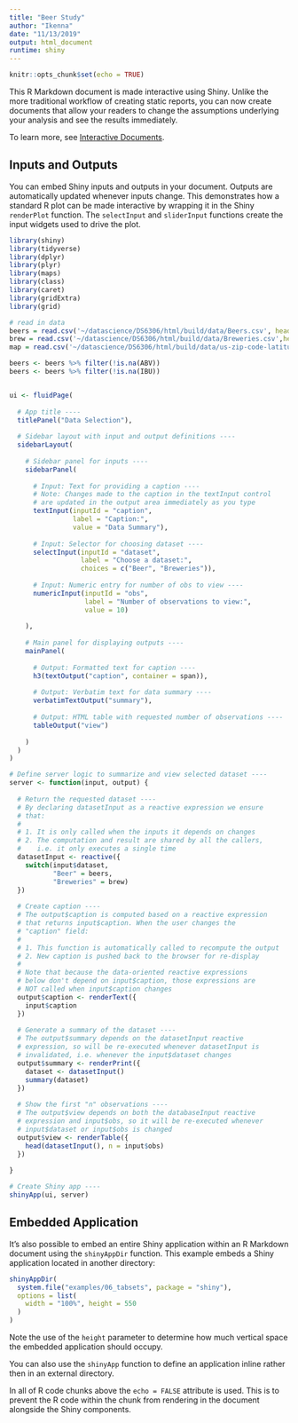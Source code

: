 ```yaml
---
title: "Beer Study"
author: "Ikenna"
date: "11/13/2019"
output: html_document
runtime: shiny
---
```


```r
knitr::opts_chunk$set(echo = TRUE)
```

This R Markdown document is made interactive using Shiny. Unlike the more traditional workflow of creating static reports, you can now create documents that allow your readers to change the assumptions underlying your analysis and see the results immediately. 

To learn more, see [Interactive Documents](http://rmarkdown.rstudio.com/authoring_shiny.html).

## Inputs and Outputs

You can embed Shiny inputs and outputs in your document. Outputs are automatically updated whenever inputs change.  This demonstrates how a standard R plot can be made interactive by wrapping it in the Shiny `renderPlot` function. The `selectInput` and `sliderInput` functions create the input widgets used to drive the plot.

```r
library(shiny)
library(tidyverse)
library(dplyr)
library(plyr)
library(maps)
library(class)
library(caret)
library(gridExtra)
library(grid)

# read in data
beers = read.csv('~/datascience/DS6306/html/build/data/Beers.csv', header = TRUE) # Import Beers data
brew = read.csv('~/datascience/DS6306/html/build/data/Breweries.csv',header = TRUE) # Import Breweries data
map = read.csv('~/datascience/DS6306/html/build/data/us-zip-code-latitude-and-longitude.csv',header = TRUE,sep=";")  # Import Zipcode USA Coordinates

beers <- beers %>% filter(!is.na(ABV))
beers <- beers %>% filter(!is.na(IBU))


ui <- fluidPage(
  
  # App title ----
  titlePanel("Data Selection"),
  
  # Sidebar layout with input and output definitions ----
  sidebarLayout(
    
    # Sidebar panel for inputs ----
    sidebarPanel(
      
      # Input: Text for providing a caption ----
      # Note: Changes made to the caption in the textInput control
      # are updated in the output area immediately as you type
      textInput(inputId = "caption",
                label = "Caption:",
                value = "Data Summary"),
      
      # Input: Selector for choosing dataset ----
      selectInput(inputId = "dataset",
                  label = "Choose a dataset:",
                  choices = c("Beer", "Breweries")),
      
      # Input: Numeric entry for number of obs to view ----
      numericInput(inputId = "obs",
                   label = "Number of observations to view:",
                   value = 10)
      
    ),
    
    # Main panel for displaying outputs ----
    mainPanel(
      
      # Output: Formatted text for caption ----
      h3(textOutput("caption", container = span)),
      
      # Output: Verbatim text for data summary ----
      verbatimTextOutput("summary"),
      
      # Output: HTML table with requested number of observations ----
      tableOutput("view")
      
    )
  )
)

# Define server logic to summarize and view selected dataset ----
server <- function(input, output) {
  
  # Return the requested dataset ----
  # By declaring datasetInput as a reactive expression we ensure
  # that:
  #
  # 1. It is only called when the inputs it depends on changes
  # 2. The computation and result are shared by all the callers,
  #    i.e. it only executes a single time
  datasetInput <- reactive({
    switch(input$dataset,
           "Beer" = beers,
           "Breweries" = brew)
  })
  
  # Create caption ----
  # The output$caption is computed based on a reactive expression
  # that returns input$caption. When the user changes the
  # "caption" field:
  #
  # 1. This function is automatically called to recompute the output
  # 2. New caption is pushed back to the browser for re-display
  #
  # Note that because the data-oriented reactive expressions
  # below don't depend on input$caption, those expressions are
  # NOT called when input$caption changes
  output$caption <- renderText({
    input$caption
  })
  
  # Generate a summary of the dataset ----
  # The output$summary depends on the datasetInput reactive
  # expression, so will be re-executed whenever datasetInput is
  # invalidated, i.e. whenever the input$dataset changes
  output$summary <- renderPrint({
    dataset <- datasetInput()
    summary(dataset)
  })
  
  # Show the first "n" observations ----
  # The output$view depends on both the databaseInput reactive
  # expression and input$obs, so it will be re-executed whenever
  # input$dataset or input$obs is changed
  output$view <- renderTable({
    head(datasetInput(), n = input$obs)
  })
  
}

# Create Shiny app ----
shinyApp(ui, server)

```

## Embedded Application

It's also possible to embed an entire Shiny application within an R Markdown document using the `shinyAppDir` function. This example embeds a Shiny application located in another directory:

```r
shinyAppDir(
  system.file("examples/06_tabsets", package = "shiny"),
  options = list(
    width = "100%", height = 550
  )
)
```

Note the use of the `height` parameter to determine how much vertical space the embedded application should occupy.

You can also use the `shinyApp` function to define an application inline rather then in an external directory.

In all of R code chunks above the `echo = FALSE` attribute is used. This is to prevent the R code within the chunk from rendering in the document alongside the Shiny components.



